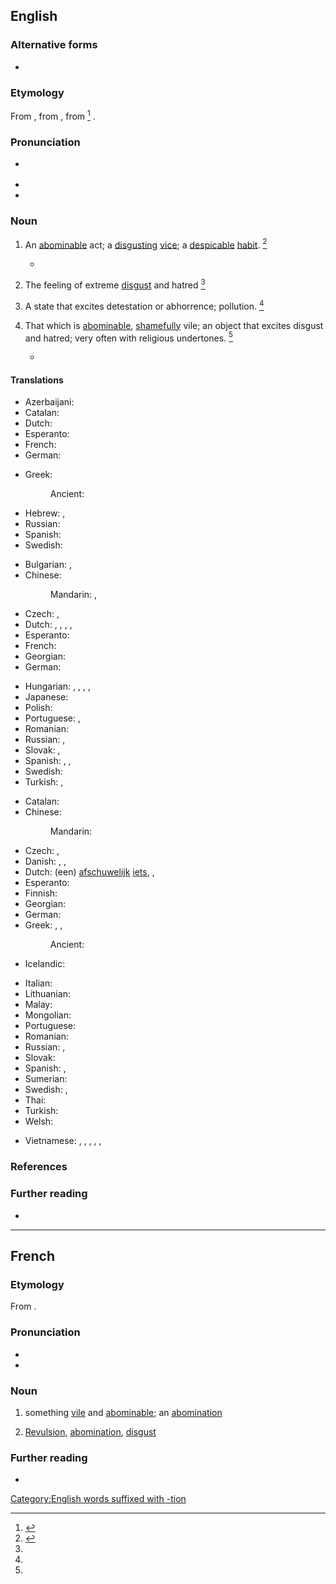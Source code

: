==English==
{{swp}}

===Alternative forms===
* {{alt|en|abhomination|abominacioun||obsolete}}

===Etymology===
From {{inh|en|enm|abominacioun}}, from {{der|en|frm|abomination|t=horror, disgust}}, from {{der|en|LL.|abōminātiō|abōminātiō, abōminātiōnem|t=abomination}}<ref>{{R:CDOE|page=4}}</ref> {{dbt|en|abominatio}}.

===Pronunciation===
* {{a|RP|US}} {{IPA|en|/əˌbɑm.əˈneɪ.ʃn̩/|/əˌbɑm.ɪˈneɪ.ʃn̩/}}
* {{audio|en|LL-Q1860 (eng)-Vealhurl-abomination.wav|Audio (UK)}}
* {{rhymes|en|eɪʃən|s=5}}

===Noun===
{{en-noun|~}}

# {{lb|en|countable}} An [[abominable]] act; a [[disgusting]] [[vice]]; a [[despicable]] [[habit]]. {{defdate|First attested around 1150 to 1350.}}<ref name=SOED>{{R:SOED5|page=6}}</ref>
#* {{quote-book|1=en|year=1936|author=Rollo Ahmed|title=The Black Art|publisher=Long|location=London|page=160|passage=Religious sodomy was practised by male prostitutes in the Hebrew temple groves, which was one of the '''abominations''' of Israel that Josiah cleared away.}}
# {{lb|en|uncountable}} The feeling of extreme [[disgust]] and hatred {{defdate|First attested around 1350 to 1470.}}<ref name=SOED/>
#: {{syn|en|abhorrence|aversion|detestation|disgust|loathing|loathsomeness|odiousness}}
# {{lb|en|obsolete|uncountable}} A state that excites detestation or abhorrence; pollution. {{defdate|Attested from around 1350-1470 to the late 15<sup>th</sup> century.}}<ref name=SOED/>
# {{lb|en|countable}} That which is [[abominable]], [[shameful]]ly vile; an object that excites disgust and hatred; very often with religious undertones. {{defdate|First attested around 1350 to 1470.}}<ref name=SOED/>
#: {{syn|en|perversion}}
#* {{quote-book|en|passage=Antony, most large in his '''abominations'''.|author=Shakespeare|title=Antony and Cleopatra|section=III-vi|year=1606}}

====Translations====
{{trans-top|an abominable act}}
* Azerbaijani: {{t|az|iyrənclik}}
* Catalan: {{t|ca|abominació|f}}
* Dutch: {{t+|nl|gruwel|m}}
* Esperanto: {{t|eo|abomenaĵo}}
* French: {{t+|fr|abomination|f}}
* German: {{t+|de|Greuel}}
{{trans-mid}}
* Greek:
*: Ancient: {{t|grc|βδέλυγμα|n}}
* Hebrew: {{t+|he|תוֹעֵבָה|f|tr=to'evá}}, {{t+|he|שֶׁקֶץ|m|tr=shekets}}
* Russian: {{t+|ru|мерзость}}
* Spanish: {{t+|es|abominación|f}}
* Swedish: {{t+|sv|styggelse|c}}
{{trans-bottom}}

{{trans-top|the feeling of extreme disgust}}
* Bulgarian: {{t+|bg|отвращение}}, {{t+|bg|ненавист}}
* Chinese:
*: Mandarin: {{t+|cmn|厭惡|sc=Hani}}, {{t+|cmn|厌恶|tr=yànwù|sc=Hani}}
* Czech: {{t+|cs|odpor|m}}, {{t|cs|zhnusení|n}}
* Dutch: {{t+|nl|afschuw}}, {{t+|nl|walging}}, {{t+|nl|afgrijzen|n}}, {{t+|nl|gruwel|m}}, {{t|nl|abominatie|f}}
* Esperanto: {{t+|eo|abomeno}}
* French: {{t+|fr|abomination|f}}
* Georgian: {{t|ka|ზიზღი}}
* German: {{t+|de|Abscheu|m}}
{{trans-mid}}
* Hungarian: {{t+|hu|undor}}, {{t+|hu|utálat}}, {{t|hu|utálkozás}}, {{t+|hu|iszony}}, {{t|hu|iszonyodás}}
* Japanese: {{t+|ja|嫌悪|tr=けんお, ken'o|sc=Jpan}}
* Polish: {{t+|pl|abominacja|f}}
* Portuguese: {{t+|pt|abominação|f}}, {{t+|pt|repugnância|f}}
* Romanian: {{t+|ro|aversiune|f}}
* Russian: {{t+|ru|отвраще́ние|n}}, {{t+|ru|омерзе́ние|n}}
* Slovak: {{t|sk|hnus|m}}, {{t|sk|odpor|m}}
* Spanish: {{t+|es|abominación|f}}, {{t+|es|repugnancia}}, {{t+|es|aborrecimiento|m}}
* Swedish: {{t+|sv|avsky|c}}
* Turkish: {{t+|tr|tiksinme}}, {{t+|tr|iğrenme}}
{{trans-bottom}}

{{trans-top|something abominable}}
* Catalan: {{t|ca|abominació|f}}
* Chinese:
*: Mandarin: {{t+|cmn|厭惡|tr=yànwù}}
* Czech: {{t|cs|odpornost|f}}, {{t|cs|ohavnost|f}}
* Danish: {{t|da|afskyelighed}}, {{t|da|pestilens}}, {{t|da|vederstyggelighed}}
* Dutch: (een) [[afschuwelijk]] [[iets]], {{t+|nl|gruwel|m}}, {{t|nl|abominatie|f}}
* Esperanto: {{t|eo|abomenaĵo}}
* Finnish: {{t+|fi|iljetys}}
* Georgian: {{t|ka|საზიზღრობა|sc=Geor}}
* German: {{t+|de|Abscheulichkeit|f}}
* Greek: {{t+|el|βδέλυγμα|n}}, {{t+|el|έκτρωμα|n}}, {{t+|el|εξάμβλωμα|n}}
*: Ancient: {{t|grc|βδέλυγμα|n}}
* Icelandic: {{t|is|viðurstyggð}}
{{trans-mid}}
* Italian: {{t+|it|abominio|m}}
* Lithuanian: {{t|lt|bjaurastis}}
* Malay: {{t|ms|kekejian}}
* Mongolian: {{t|mn|жигшүүртэй}}
* Portuguese: {{t+|pt|abominação|f}}
* Romanian: {{t|ro|abominațiune|f}}
* Russian: {{t+|ru|га́дость|f}}, {{t+|ru|ме́рзость|f}}
* Slovak: {{t|sk|ohavnosť|f}}
* Spanish: {{t+|es|abominación|f}}, {{t+|es|maldad|f}}
* Sumerian: {{t|sux|𒀭𒉣𒈝|tr=an.zil.lu<sub>4</sub>|ts=anzillu|}}
* Swedish: {{t|sv|avskyvärdhet|c}}, {{t+|sv|styggelse|c}}
* Thai: {{t|th|สิ่งที่น่ารังเกียจ}}
* Turkish: {{t+|tr|iğrençlik}}
* Welsh: {{t|cy|ffieiddbeth|m}}
{{trans-bottom}}

{{checktrans-top}}
* Vietnamese: {{t-check|vi|sự ghê tởm}}, {{t-check|vi|sự kinh tởm}}, {{t-check|vi|sự ghét cay ghét đắng}}, {{t-check|vi|vật kinh tởm}}, {{t-check|vi|việc ghê tởm}}, {{t-check|vi|hành động đáng ghét}}
{{trans-mid}}
{{trans-bottom}}

===References===
<references/>

===Further reading===
* {{R:Webster 1913}}

[[Category:English words suffixed with -tion]]

----

==French==

===Etymology===
From {{der|fr|LL.|abominationem}}.

===Pronunciation===
* {{fr-IPA}}
* {{audio|fr|Fr-abomination.ogg|audio}}

===Noun===
{{fr-noun|f}}

# something [[vile]] and [[abominable]]; an [[abomination]]
# {{lb|fr|chiefly|religion}} [[revulsion|Revulsion]], [[#English|abomination]], [[disgust]]

===Further reading===
* {{R:TLFi}}
